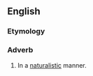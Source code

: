 ==English==

===Etymology===
{{suffix|en|naturalistic|ally}}

===Adverb===
{{en-adv}}

# In a [[naturalistic]] manner.